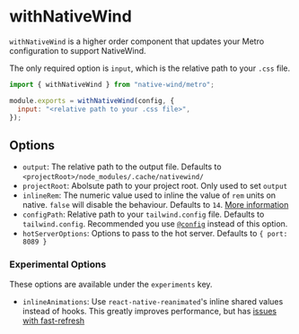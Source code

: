 # withNativeWind

`withNativeWind` is a higher order component that updates your Metro configuration to support NativeWind.

The only required option is `input`, which is the relative path to your `.css` file.

```jsx title=metro.config.js
import { withNativeWind } from "native-wind/metro";

module.exports = withNativeWind(config, {
  input: "<relative path to your .css file>",
});
```

## Options

- `output`: The relative path to the output file. Defaults to `<projectRoot>/node_modules/.cache/nativewind/`
- `projectRoot`: Abolsute path to your project root. Only used to set `output`
- `inlineRem`: The numeric value used to inline the value of `rem` units on native. `false` will disable the behaviour. Defaults to `14`. [More information](../tailwind/typography/font-size.mdx)
- `configPath`: Relative path to your `tailwind.config` file. Defaults to `tailwind.config`. Recommended you use [`@config`](https://tailwindcss.com/docs/functions-and-directives#config) instead of this option.
- `hotServerOptions`: Options to pass to the hot server. Defaults to `{ port: 8089 }`

### Experimental Options

These options are available under the `experiments` key.

- `inlineAnimations`: Use `react-native-reanimated`'s inline shared values instead of hooks. This greatly improves performance, but has [issues with fast-refresh](https://github.com/software-mansion/react-native-reanimated/pull/5268)